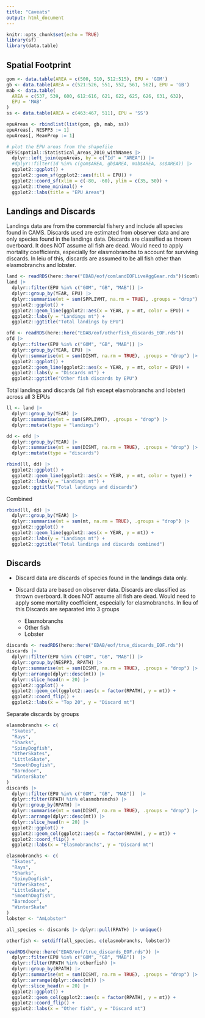 ```yaml
---
title: "Caveats"
output: html_document
---
```


```r
knitr::opts_chunk$set(echo = TRUE)
library(sf)
library(data.table)
```

## Spatial Footprint

```r
gom <- data.table(AREA = c(500, 510, 512:515), EPU = 'GOM')
gb <- data.table(AREA = c(521:526, 551, 552, 561, 562), EPU = 'GB')
mab <- data.table(
  AREA = c(537, 539, 600, 612:616, 621, 622, 625, 626, 631, 632),
  EPU = 'MAB'
)
ss <- data.table(AREA = c(463:467, 511), EPU = 'SS')

epuAreas <- rbindlist(list(gom, gb, mab, ss))
epuAreas[, NESPP3 := 1]
epuAreas[, MeanProp := 1]

# plot the EPU areas from the shapefile
NEFSCspatial::Statistical_Areas_2010_withNames |>
  dplyr::left_join(epuAreas, by = c("Id" = "AREA")) |>
  #dplyr::filter(Id %in% c(gom$AREA, gb$AREA, mab$AREA, ss$AREA)) |>
  ggplot2::ggplot() +
  ggplot2::geom_sf(ggplot2::aes(fill = EPU)) +
  ggplot2::coord_sf(xlim = c(-80, -60), ylim = c(35, 50)) +
  ggplot2::theme_minimal() +
  ggplot2::labs(title = "EPU Areas")
```


## Landings and Discards

Landings data are from the commercial fishery and include all species found in CAMS. Discards used are estimated from observer data and are only species found in the landings data. Discards are classified as thrown overboard. It does NOT assume all fish are dead. Would need to apply mortality coefficients, especially for elasmobranchs to account for surviving discards. In leiu of this, discards are assumed to be all fish other than elasmobranchs and lobster.

```r
land <- readRDS(here::here("EDAB/eof/comlandEOFLiveAggGear.rds"))$comland
land |>
  dplyr::filter(EPU %in% c("GOM", "GB", "MAB")) |>
  dplyr::group_by(YEAR, EPU) |>
  dplyr::summarise(mt = sum(SPPLIVMT, na.rm = TRUE), .groups = "drop") |>
  ggplot2::ggplot() +
  ggplot2::geom_line(ggplot2::aes(x = YEAR, y = mt, color = EPU)) +
  ggplot2::labs(y = "Landings mt") +
  ggplot2::ggtitle("Total landings by EPU")

```

```r
ofd <- readRDS(here::here("EDAB/eof/otherfish_discards_EOF.rds"))
ofd |>
  dplyr::filter(EPU %in% c("GOM", "GB", "MAB")) |>
  dplyr::group_by(YEAR, EPU) |>
  dplyr::summarise(mt = sum(DISMT, na.rm = TRUE), .groups = "drop") |>
  ggplot2::ggplot() +
  ggplot2::geom_line(ggplot2::aes(x = YEAR, y = mt, color = EPU)) +
  ggplot2::labs(y = "Discards mt") +
  ggplot2::ggtitle("Other fish discards by EPU")

```

Total landings and discards (all fish except elasmobranchs and lobster) across all 3 EPUs

```r

ll <- land |>
  dplyr::group_by(YEAR) |>
  dplyr::summarise(mt = sum(SPPLIVMT), .groups = "drop") |>
  dplyr::mutate(type = "landings")

dd <- ofd |>
  dplyr::group_by(YEAR) |>
  dplyr::summarise(mt = sum(DISMT, na.rm = TRUE), .groups = "drop") |>
  dplyr::mutate(type = "discards")

rbind(ll, dd) |>
  ggplot2::ggplot() +
  ggplot2::geom_line(ggplot2::aes(x = YEAR, y = mt, color = type)) +
  ggplot2::labs(y = "Landings mt") +
  ggplot::ggtitle("Total landings and discards")

```
Combined

```r
rbind(ll, dd) |>
  dplyr::group_by(YEAR) |>
  dplyr::summarise(mt = sum(mt, na.rm = TRUE), .groups = "drop") |>
  ggplot2::ggplot() +
  ggplot2::geom_line(ggplot2::aes(x = YEAR, y = mt)) +
  ggplot2::labs(y = "Landings mt") +
  ggplot2::ggtitle("Total landings and discards combined")

```


## Discards

* Discard data are discards of species found in the landings data only.
* Discard data are based on observer data. Discards are classified as thrown overboard. It does NOT assume all fish are dead. Would need to apply some mortality coefficient, especially for elasmobranchs. In lieu of this Discards are separated into 3 groups

  * Elasmobranchs
  * Other fish
  * Lobster

```r
discards <- readRDS(here::here("EDAB/eof/true_discards_EOF.rds")) 
discards |>
  dplyr::filter(EPU %in% c("GOM", "GB", "MAB")) |>
  dplyr::group_by(NESPP3, RPATH) |>
  dplyr::summarise(mt = sum(DISMT, na.rm = TRUE), .groups = "drop") |>
  dplyr::arrange(dplyr::desc(mt)) |>
  dplyr::slice_head(n = 20) |>
  ggplot2::ggplot() +
  ggplot2::geom_col(ggplot2::aes(x = factor(RPATH), y = mt)) +
  ggplot2::coord_flip() +
  ggplot2::labs(x = "Top 20", y = "Discard mt")

```

Separate discards by groups

```r

elasmobranchs <- c(
  "Skates",
  "Rays",
  "Sharks",
  "SpinyDogfish",
  "OtherSkates",
  "LittleSkate",
  "SmoothDogfish",
  "Barndoor",
  "WinterSkate"
)
discards |>
  dplyr::filter(EPU %in% c("GOM", "GB", "MAB"))  |>
  dplyr::filter(RPATH %in% elasmobranchs) |> 
  dplyr::group_by(RPATH) |>
  dplyr::summarise(mt = sum(DISMT, na.rm = TRUE), .groups = "drop") |>
  dplyr::arrange(dplyr::desc(mt)) |>
  dplyr::slice_head(n = 20) |>
  ggplot2::ggplot() +
  ggplot2::geom_col(ggplot2::aes(x = factor(RPATH), y = mt)) +
  ggplot2::coord_flip() +
  ggplot2::labs(x = "Elasmobranchs", y = "Discard mt")

```

```r

elasmobranchs <- c(
  "Skates",
  "Rays",
  "Sharks",
  "SpinyDogfish",
  "OtherSkates",
  "LittleSkate",
  "SmoothDogfish",
  "Barndoor",
  "WinterSkate"
)
lobster <- "AmLobster"

all_species <- discards |> dplyr::pull(RPATH) |> unique()

otherfish <- setdiff(all_species, c(elasmobranchs, lobster))

readRDS(here::here("EDAB/eof/true_discards_EOF.rds")) |>
  dplyr::filter(EPU %in% c("GOM", "GB", "MAB"))  |>
  dplyr::filter(RPATH %in% otherfish) |> 
  dplyr::group_by(RPATH) |>
  dplyr::summarise(mt = sum(DISMT, na.rm = TRUE), .groups = "drop") |>
  dplyr::arrange(dplyr::desc(mt)) |>
  dplyr::slice_head(n = 20) |>
  ggplot2::ggplot() +
  ggplot2::geom_col(ggplot2::aes(x = factor(RPATH), y = mt)) +
  ggplot2::coord_flip() +
  ggplot2::labs(x = "Other fish", y = "Discard mt")

```
